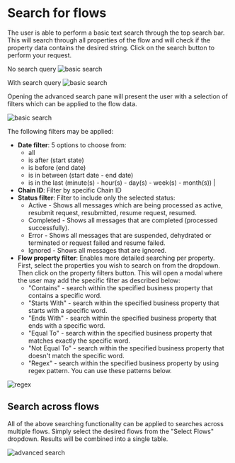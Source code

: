 
# Search for flows

<Tabs groupId="search-type">
<TabItem value="basic" label="Basic search" default>
The user is able to perform a basic text search through the top search bar. This will search through all properties of the flow and will check if the property data contains the desired string. Click on the search button to perform your request.

No search query
![basic search](/images/v2_search-basic1.png)

With search query
![basic search](/images/v2_search-basic2.png)

</TabItem>
<TabItem value="advanced" label="Advanced search">
Opening the advanced search pane will present the user with a selection of filters which can be applied to the flow data.

![basic search](/images/v2_search-advanced1.png)

The following filters may be applied:

* **Date filter**: 5 options to choose from:
  * all
  * is after (start state)
  * is before (end date)
  * is in between (start date - end date)
  * is in the last (minute(s) - hour(s) - day(s) - week(s) - month(s)) |
* **Chain ID**: Filter by specific Chain ID
* **Status filter**: Filter to include only the selected status:
  * Active - Shows all messages which are being processed as active, resubmit request, resubmitted, resume request, resumed.
  * Completed - Shows all messages that are completed (processed successfully).
  * Error - Shows all messages that are suspended, dehydrated or terminated or request failed and resume failed.
  * Ignored -  Shows all messages that are ignored.
 * **Flow property filter**: Enables more detailed searching per property. First, select the properties you wish to search on from the dropdown. Then click on the property filters button. This will open a modal where the user may add the specific filter as described below: 
   * "Contains" - search within the specified business property that contains a specific word.
   * "Starts With" - search within the specified business property that starts with a specific word.
   * "Ends With" - search within the specified business property that ends with a specific word.
   * "Equal To" - search within the specified business property that matches exactly the specific word.
   * "Not Equal To" - search within the specified business property that doesn't match the specific word.
   * "Regex" - search within the specified business property by using regex pattern. You can use these patterns below.
   
  ![regex](/images/dashboard/regex.png)

## Search across flows

All of the above searching functionality can be applied to searches across multiple flows. Simply select the desired flows from the "Select Flows" dropdown. Results will be combined into a single table.

![advanced search](/images/v2_search-advanced3.png)

</TabItem>
</Tabs>